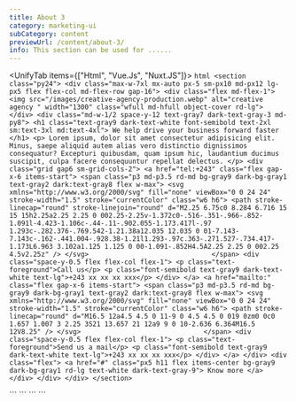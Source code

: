 ```yaml
---
title: About 3
category: marketing-ui
subCategory: content
previewUrl: /content/about-3/
info: This section can be used for ......
---
```


<UnifyTab items={["Html", "Vue.Js", "Nuxt.JS"]}>
  <TabItem>
    ```html
    <section class="py24">
        <div class="max-w-7xl mx-auto px-5 sm-px10 md-px12 lg-px5 flex flex-col md-flex-row gap-16">
            <div class="flex md-flex-1">
                <img src="/images/creative-agency-production.webp" alt="creative agency " width="1300" class="wfull md-hfull object-cover rd-lg">
            </div>
            <div class="md-w-1/2 space-y-12 text-gray7 dark-text-gray-3 md-py8">
                <h1 class="text-gray9 dark-text-white font-semibold text-2xl sm:text-3xl md:text-4xl">
                    We help drive your business forward faster
                </h1>
                <p>
                    Lorem ipsum, dolor sit amet consectetur adipisicing elit. Minus, saepe aliquid autem alias vero distinctio dignissimos consequatur? Excepturi quibusdam, quam ipsum hic, laudantium ducimus suscipit, culpa facere consequuntur repellat delectus.
                </p>
                <div class="grid gap6 sm-grid-cols-2">
                    <a href="tel:+243" class="flex gap-x-6 items-start">
                        <span class="p3 md-p3.5 rd-md bg-gray9 dark-bg-gray1 text-gray2 dark:text-gray8 flex w-max">
                            <svg xmlns="http://www.w3.org/2000/svg" fill="none" viewBox="0 0 24 24" stroke-width="1.5" stroke="currentColor" class="w6 h6">
                                <path stroke-linecap="round" stroke-linejoin="round" d="M2.25 6.75c0 8.284 6.716 15 15 15h2.25a2.25 2.25 0 002.25-2.25v-1.372c0-.516-.351-.966-.852-1.091l-4.423-1.106c-.44-.11-.902.055-1.173.417l-.97 1.293c-.282.376-.769.542-1.21.38a12.035 12.035 0 01-7.143-7.143c-.162-.441.004-.928.38-1.21l1.293-.97c.363-.271.527-.734.417-1.173L6.963 3.102a1.125 1.125 0 00-1.091-.852H4.5A2.25 2.25 0 002.25 4.5v2.25z" />
                              </svg>                              
                        </span>
                        <div class="space-y-0.5 flex flex-col flex-1">
                            <p class="text-foreground">Call us</p>
                            <p class="font-semibold text-gray9 dark-text-white text-lg">+243 xx xx xx xxx</p>
                        </div>
                    </a>
                    <a href="mailto:" class="flex gap-x-6 items-start">
                        <span class="p3 md-p3.5 rd-md bg-gray9 dark-bg-gray1 text-gray2 dark:text-gray8 flex w-max">
                            <svg xmlns="http://www.w3.org/2000/svg" fill="none" viewBox="0 0 24 24" stroke-width="1.5" stroke="currentColor" class="w6 h6">
                                <path stroke-linecap="round" d="M16.5 12a4.5 4.5 0 11-9 0 4.5 4.5 0 019 0zm0 0c0 1.657 1.007 3 2.25 3S21 13.657 21 12a9 9 0 10-2.636 6.364M16.5 12V8.25" />
                            </svg>                              
                        </span>
                        <div class="space-y-0.5 flex flex-col flex-1">
                            <p class="text-foreground">Send us a mail</p>
                            <p class="font-semibold text-gray9 dark-text-white text-lg">+243 xx xx xx xxx</p>
                        </div>
                    </a>
                </div>
                <div class="flex">
                    <a href="#" class="px5 h11 flex items-center bg-gray9 dark-bg-gray1 rd-lg text-white dark-text-gray-9">
                        Know more
                    </a>
                </div>
            </div>
        </div>
    </section>
    ```
  </TabItem>

  <TabItem>
    ```
    <template>
        <section class="py24">
            <div class="max-w-7xl mx-auto px-5 sm-px10 md-px12 lg-px5 flex flex-col md-flex-row gap-16">
                <div class="flex md-flex-1">
                    <img src="/images/creative-agency-production.webp" alt="creative agency " width="1300" class="wfull md-hfull object-cover rd-lg">
                </div>
                <div class="md-w-1/2 space-y-12 text-gray7 dark-text-gray-3 md-py8">
                    <h1 class="text-gray9 dark-text-white font-semibold text-2xl sm:text-3xl md:text-4xl">
                        We help drive your business forward faster
                    </h1>
                    <p>
                        Lorem ipsum, dolor sit amet consectetur adipisicing elit. Minus, saepe aliquid autem alias vero distinctio dignissimos consequatur? Excepturi quibusdam, quam ipsum hic, laudantium ducimus suscipit, culpa facere consequuntur repellat delectus.
                    </p>
                    <div class="grid gap6 sm-grid-cols-2">
                        <a href="tel:+243" class="flex gap-x-6 items-start">
                            <span class="p3 md-p3.5 rd-md bg-gray9 dark-bg-gray1 text-gray2 dark:text-gray8 flex w-max">
                                <svg xmlns="http://www.w3.org/2000/svg" fill="none" viewBox="0 0 24 24" stroke-width="1.5" stroke="currentColor" class="w6 h6">
                                    <path stroke-linecap="round" stroke-linejoin="round" d="M2.25 6.75c0 8.284 6.716 15 15 15h2.25a2.25 2.25 0 002.25-2.25v-1.372c0-.516-.351-.966-.852-1.091l-4.423-1.106c-.44-.11-.902.055-1.173.417l-.97 1.293c-.282.376-.769.542-1.21.38a12.035 12.035 0 01-7.143-7.143c-.162-.441.004-.928.38-1.21l1.293-.97c.363-.271.527-.734.417-1.173L6.963 3.102a1.125 1.125 0 00-1.091-.852H4.5A2.25 2.25 0 002.25 4.5v2.25z" />
                                </svg>                              
                            </span>
                            <div class="space-y-0.5 flex flex-col flex-1">
                                <p class="text-foreground">Call us</p>
                                <p class="font-semibold text-gray9 dark-text-white text-lg">+243 xx xx xx xxx</p>
                            </div>
                        </a>
                        <a href="mailto:" class="flex gap-x-6 items-start">
                            <span class="p3 md-p3.5 rd-md bg-gray9 dark-bg-gray1 text-gray2 dark:text-gray8 flex w-max">
                                <svg xmlns="http://www.w3.org/2000/svg" fill="none" viewBox="0 0 24 24" stroke-width="1.5" stroke="currentColor" class="w6 h6">
                                    <path stroke-linecap="round" d="M16.5 12a4.5 4.5 0 11-9 0 4.5 4.5 0 019 0zm0 0c0 1.657 1.007 3 2.25 3S21 13.657 21 12a9 9 0 10-2.636 6.364M16.5 12V8.25" />
                                </svg>                              
                            </span>
                            <div class="space-y-0.5 flex flex-col flex-1">
                                <p class="text-foreground">Send us a mail</p>
                                <p class="font-semibold text-gray9 dark-text-white text-lg">+243 xx xx xx xxx</p>
                            </div>
                        </a>
                    </div>
                    <div class="flex">
                        <a href="#" class="px5 h11 flex items-center bg-gray9 dark-bg-gray1 rd-lg text-white dark-text-gray-9">
                            Know more
                        </a>
                    </div>
                </div>
            </div>
        </section>
    </template>
    ```
  </TabItem> 

  <TabItem>
    ```
    <template>
        <section class="py24">
            <div class="max-w-7xl mx-auto px-5 sm-px10 md-px12 lg-px5 flex flex-col md-flex-row gap-16">
                <div class="flex md-flex-1">
                    <img src="/images/creative-agency-production.webp" alt="creative agency " width="1300" class="wfull md-hfull object-cover rd-lg">
                </div>
                <div class="md-w-1/2 space-y-12 text-gray7 dark-text-gray-3 md-py8">
                    <h1 class="text-gray9 dark-text-white font-semibold text-2xl sm:text-3xl md:text-4xl">
                        We help drive your business forward faster
                    </h1>
                    <p>
                        Lorem ipsum, dolor sit amet consectetur adipisicing elit. Minus, saepe aliquid autem alias vero distinctio dignissimos consequatur? Excepturi quibusdam, quam ipsum hic, laudantium ducimus suscipit, culpa facere consequuntur repellat delectus.
                    </p>
                    <div class="grid gap6 sm-grid-cols-2">
                        <nuxt-link to="tel:+243" class="flex gap-x-6 items-start">
                            <span class="p3 md-p3.5 rd-md bg-gray9 dark-bg-gray1 text-gray2 dark:text-gray8 flex w-max">
                                <svg xmlns="http://www.w3.org/2000/svg" fill="none" viewBox="0 0 24 24" stroke-width="1.5" stroke="currentColor" class="w6 h6">
                                    <path stroke-linecap="round" stroke-linejoin="round" d="M2.25 6.75c0 8.284 6.716 15 15 15h2.25a2.25 2.25 0 002.25-2.25v-1.372c0-.516-.351-.966-.852-1.091l-4.423-1.106c-.44-.11-.902.055-1.173.417l-.97 1.293c-.282.376-.769.542-1.21.38a12.035 12.035 0 01-7.143-7.143c-.162-.441.004-.928.38-1.21l1.293-.97c.363-.271.527-.734.417-1.173L6.963 3.102a1.125 1.125 0 00-1.091-.852H4.5A2.25 2.25 0 002.25 4.5v2.25z" />
                                </svg>                              
                            </span>
                            <div class="space-y-0.5 flex flex-col flex-1">
                                <p class="text-foreground">Call us</p>
                                <p class="font-semibold text-gray9 dark-text-white text-lg">+243 xx xx xx xxx</p>
                            </div>
                        </nuxt-link>
                        <nuxt-link to="mailto:" class="flex gap-x-6 items-start">
                            <span class="p3 md-p3.5 rd-md bg-gray9 dark-bg-gray1 text-gray2 dark:text-gray8 flex w-max">
                                <svg xmlns="http://www.w3.org/2000/svg" fill="none" viewBox="0 0 24 24" stroke-width="1.5" stroke="currentColor" class="w6 h6">
                                    <path stroke-linecap="round" d="M16.5 12a4.5 4.5 0 11-9 0 4.5 4.5 0 019 0zm0 0c0 1.657 1.007 3 2.25 3S21 13.657 21 12a9 9 0 10-2.636 6.364M16.5 12V8.25" />
                                </svg>                              
                            </span>
                            <div class="space-y-0.5 flex flex-col flex-1">
                                <p class="text-foreground">Send us a mail</p>
                                <p class="font-semibold text-gray9 dark-text-white text-lg">+243 xx xx xx xxx</p>
                            </div>
                        </nuxt-link>
                    </div>
                    <div class="flex">
                        <nuxt-link to="#" class="px5 h11 flex items-center bg-gray9 dark-bg-gray1 rd-lg text-white dark-text-gray-9">
                            Know more
                        </nuxt-link>
                    </div>
                </div>
            </div>
        </section>
    </template>
    ```
  </TabItem>
</UnifyTab>